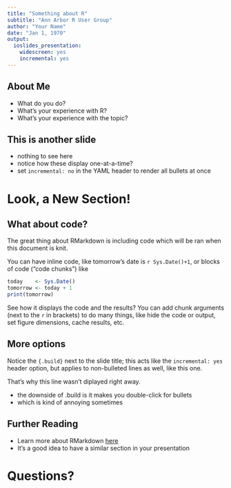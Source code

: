 ```yaml
---
title: "Something about R"
subtitle: "Ann Arbor R User Group"
author: "Your Name"
date: "Jan 1, 1970"
output:
  ioslides_presentation:
    widescreen: yes
    incremental: yes
---
```


## About Me
- What do you do?
- What's your experience with R?
- What's your experience with the topic?

## This is another slide
 - nothing to see here
 - notice how these display one-at-a-time?
 - set `incremental: no` in the YAML header to render all bullets at once

# Look, a New Section!

## What about code?
The great thing about RMarkdown is including code which will be ran when this document is knit.

You can have inline code, like tomorrow's date is `r Sys.Date()+1`, or blocks of code ("code chunks") like

```r
today    <- Sys.Date()
tomorrow <- today + 1
print(tomorrow)
```

See how it displays the code and the results? You can add chunk arguments (next to the `r` in brackets) to do many things, like hide the code or output, set figure dimensions, cache results, etc.

## More options {.build}
Notice the `{.build}` next to the slide title; this acts like the `incremental: yes` header option, but applies to non-bulleted lines as well, like this one.

That's why this line wasn't diplayed right away.

- the downside of .build is it makes you double-click for bullets
- which is kind of annoying sometimes

## Further Reading
- Learn more about RMarkdown [here](http://rmarkdown.rstudio.com/)
- It's a good idea to have a similar section in your presentation

# Questions?
